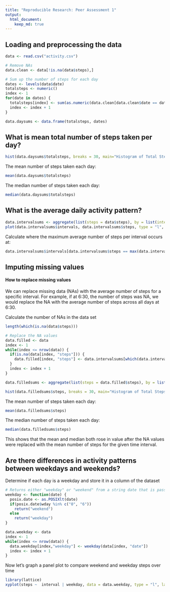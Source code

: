 ```yaml
---
title: "Reproducible Research: Peer Assessment 1"
output: 
  html_document:
    keep_md: true
---
```



## Loading and preprocessing the data

```r
data <- read.csv("activity.csv")

# Remove NAs
data.clean <- data[!is.na(data$steps),]

# Sum up the number of steps for each day
dates <- levels(data$date)
totalsteps <- numeric()
index <- 1
for(date in dates) {
  totalsteps[index] <- sum(as.numeric(data.clean[data.clean$date == date, "steps"]))
  index <- index + 1
}

data.daysums <- data.frame(totalsteps, dates)
```

## What is mean total number of steps taken per day?

```r
hist(data.daysums$totalsteps, breaks = 30, main="Histogram of Total Steps per Day", xlab = "Total Steps", col = "lightgreen")
```

The mean number of steps taken each day:

```r
mean(data.daysums$totalsteps)
```

The median number of steps taken each day:

```r
median(data.daysums$totalsteps)
```

## What is the average daily activity pattern?

```r
data.intervalsums <- aggregate(list(steps = data$steps), by = list(intervals = data$interval), FUN = mean, na.rm = TRUE)
plot(data.intervalsums$intervals, data.intervalsums$steps, type = "l", main = "Average Daily Activity based on time of day", xlab = "Intervals", ylab = "Average Steps")
```

Calculate where the maximum average number of steps per interval occurs at:

```r
data.intervalsums$intervals[data.intervalsums$steps == max(data.intervalsums$steps)]
```

## Imputing missing values

#### How to replace missing values 

We can replace missing data (NAs) with the average number of steps for a specific interval. For example, if at 6:30, the number of steps was NA, we would replace the NA with the average number of steps across all days at 6:30.

Calculate the number of NAs in the data set

```r
length(which(is.na(data$steps)))
```

```r
# Replace the NA values
data.filled <- data
index <- 1
while(index <= nrow(data)) {
  if(is.na(data[index, "steps"])) {
    data.filled[index, "steps"] <- data.intervalsums[which(data.intervalsums$intervals == data[index, "interval"]), "steps"]
  }
  index <- index + 1
}

data.filledsums <- aggregate(list(steps = data.filled$steps), by = list(day = data.filled$date), FUN = sum, na.rm = TRUE)

hist(data.filledsums$steps, breaks = 30, main="Histogram of Total Steps per Day with Missing Info Replaced", xlab = "Total Steps", col = "lightgreen")

```

The mean number of steps taken each day:

```r
mean(data.filledsums$steps)
```

The median number of steps taken each day:

```r
median(data.filledsums$steps)
```

This shows that the mean and median both rose in value after the NA values were replaced with the mean number of steps for the given time interval.

## Are there differences in activity patterns between weekdays and weekends?

Determine if each day is a weekday and store it in a column of the dataset

```r
# Returns either "weekday" or "weekend" from a string date that is passed in
weekday <- function(date) {
  posix.date <- as.POSIXlt(date)
  if(posix.date$wday %in% c("0", "6")) 
    return("weekend")
  else
    return("weekday")
}

data.weekday <- data
index <- 1
while(index <= nrow(data)) {
  data.weekday[index,"weekday"] <- weekday(data[index, "date"])
  index <- index + 1
}
```

Now let's graph a panel plot to compare weekend and weekday steps over time


```r
library(lattice)
xyplot(steps ~  interval | weekday, data = data.weekday, type = "l", layout = c(1, 2), main = "Weekend versus Weekday Step Counts", ylab = "Steps", xlab = "Intervals")
```